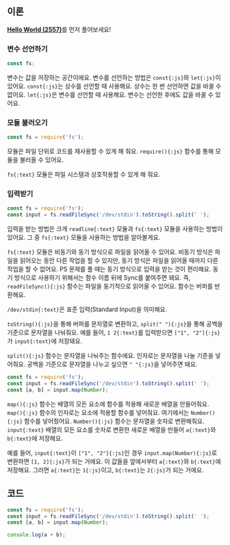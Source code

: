 ## 이론

[**Hello World (2557)**](2557?language=js)를 먼저 풀어보세요!

### 변수 선언하기

```js {1}
const fs;
```

변수는 값을 저장하는 공간이에요.
변수를 선언하는 방법은 `const{:js}`와 `let{:js}`이 있어요.
`const{:js}`는 상수를 선언할 때 사용해요.
상수는 한 번 선언하면 값을 바꿀 수 없어요.
`let{:js}`은 변수를 선언할 때 사용해요.
변수는 선언한 후에도 값을 바꿀 수 있어요.

### 모듈 불러오기

```js {1}
const fs = require('fs');
```

모듈은 파일 단위로 코드를 재사용할 수 있게 해 줘요.
`require(){:js}` 함수를 통해 모듈을 불러올 수 있어요.

`fs{:text}` 모듈은 파일 시스템과 상호작용할 수 있게 해 줘요.

### 입력받기

```js {2}
const fs = require('fs');
const input = fs.readFileSync('/dev/stdin').toString().split(' ');
```

입력을 받는 방법은 크게 `readline{:text}` 모듈과 `fs{:text}` 모듈을 사용하는 방법이 있어요.
그 중 `fs{:text}` 모듈을 사용하는 방법을 알아볼게요.

`fs{:text}` 모듈은 비동기와 동기 방식으로 파일을 읽어올 수 있어요.
비동기 방식은 파일을 읽어오는 동안 다른 작업을 할 수 있지만, 동기 방식은 파일을 읽어올 때까지 다른 작업을 할 수 없어요.
PS 문제를 풀 때는 동기 방식으로 입력을 받는 것이 편리해요.
동기 방식으로 사용하기 위해서는 함수 이름 뒤에 Sync를 붙여주면 돼요.
즉, `readFileSync(){:js}` 함수는 파일을 동기적으로 읽어올 수 있어요.
함수는 버퍼를 반환해요.

`/dev/stdin{:text}`은 표준 입력(Standard Input)을 의미해요.

`toString(){:js}`을 통해 버퍼를 문자열로 변환하고, `split(" "){:js}`을 통해 공백을 기준으로 문자열을 나눠줘요.
예를 들어, `1 2{:text}`를 입력받으면 `["1", "2"]{:js}`가 `input{:text}`에 저장돼요.

`split(){:js}` 함수는 문자열을 나눠주는 함수에요.
인자로는 문자열을 나눌 기준을 넣어줘요.
공백을 기준으로 문자열을 나누고 싶으면 `" "{:js}`을 넣어주면 돼요.

```js {3}
const fs = require('fs');
const input = fs.readFileSync('/dev/stdin').toString().split(' ');
const [a, b] = input.map(Number);
```

`map(){:js}` 함수는 배열의 모든 요소에 함수를 적용해 새로운 배열을 만들어줘요.
`map(){:js}` 함수의 인자로는 요소에 적용할 함수를 넣어줘요.
여기에서는 `Number(){:js}` 함수를 넣어줬어요.
`Number(){:js}` 함수는 문자열을 숫자로 변환해줘요.
`input{:text}` 배열의 모든 요소를 숫자로 변환한 새로운 배열을 만들어 `a{:text}`와 `b{:text}`에 저장해요.

예를 들어, `input{:text}`이 `["1", "2"]{:js}`인 경우 `input.map(Number){:js}`로 변환하면 `[1, 2]{:js}`가 되는 거에요.
이 값들을 앞에서부터 `a{:text}`와 `b{:text}`에 저장해요.
그러면 `a{:text}`는 `1{:js}`이고, `b{:text}`는 `2{:js}`가 되는 거에요.

## 코드

```js
const fs = require('fs');
const input = fs.readFileSync('/dev/stdin').toString().split(' ');
const [a, b] = input.map(Number);

console.log(a + b);
```
